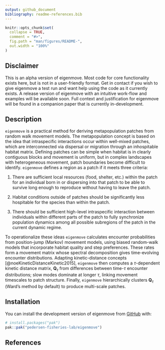 ```yaml
---
output: github_document
bibliography: readme-references.bib
---
```


<!-- README.md is generated from README.Rmd. Please edit that file -->

```r
knitr::opts_chunk$set(
  collapse = TRUE,
  comment = "#>",
  fig.path = "man/figures/README-",
  out.width = "100%"
)
```

## Disclaimer

<!-- badges: start -->

<!-- badges: end -->

This is an alpha version of eigenmove. Most code for core functionality exists here, but is not in a user-friendly format. Get in contact if you wish to give eigenmove a test run and want help using the code as it currently exists. A release version of eigenmove with an intuitive work-flow and examples will be available soon. Full context and justification for eigenmove will be found in a companion paper that is currently in-development.

## Description

`eigenmove` is a practical method for deriving metapopulation patches from random walk movement models. The metapopulation concept is based on the idea that intraspecific interactions occur within well-mixed patches, which are interconnected via dispersal or migration through an inhospitable habitat matrix. Defining patches can be simple when habitat is in clearly contiguous blocks and movement is uniform, but in complex landscapes with heterogeneous movement, patch boundaries become difficult to identify. `eigenmove` defines a region as a patch if it meets three criteria:

1.  There are sufficient local resources (food, shelter, etc.) within the patch for an individual born in or dispersing into that patch to be able to survive long enough to reproduce without having to leave the patch.

2.  Habitat conditions outside of patches should be significantly less hospitable for the species than within the patch.

3.  There should be sufficient high-level intraspecific interaction between individuals within different parts of the patch to fully synchronize population dynamics among all possible subregions of the patch in the current dynamic regime.

To operationalize these ideas `eigenmove` calculates encounter probabilities from position-jump (Markov) movement models, using biased random-walk models that incorporate habitat quality and step preferences. These rates form a movement matrix whose spectral decomposition gives time-evolving encounter distributions. Adapting kinetic-distance concepts [@noeKineticDistanceKinetic2015], `eigenmove` then computes a $\tau$-dependent kinetic distance matrix, $\bm{Q}_\tau$ from differences between time-$\tau$ encounter distributions; slow modes dominate at longer $\tau$, linking movement timescales to patch structure. Finally, `eigenmove` hierarchically clusters $\bm{Q}_\tau$ (Ward’s method by default) to produce multi-scale patches.

## Installation

You can install the development version of eigenmove from [GitHub](https://github.com/) with:

``` r
# install.packages("pak")
pak::pak("pedersen-fisheries-lab/eigenmove")
```

## References

